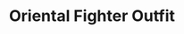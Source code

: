 ---
title: "Oriental Fighter Outfit"
meta_title: "Oriental Fighter Outfit craft"
description: "Craft de Oriental Fighter Outfit"
rank: "b"
draft: false
name: "Oriental Fighter Outfit"
recipe_img: "https://wiki.pokexgames.com/images/7/78/OrientalFighter.png"
level: 74
craft_time: 259200
result: 1
value_npc: 1
ingredients:
  - name: "Leather"
    quantity: 10
    item_img: "https://wiki.pokexgames.com/images/3/3d/Leather.png"
    value_npc: 1
  - name: "Splinter Kimono"
    quantity: 1
    item_img: "https://wiki.pokexgames.com/images/f/ff/Splinter_Kimono.png"
    value_npc: 1
  - name: "Dragon Tattoo"
    quantity: 1
    item_img: "https://wiki.pokexgames.com/images/4/47/Dragon_Tattoo.png"
    value_npc: 1
  - name: "Cute Ball"
    quantity: 200
    item_img: "https://wiki.pokexgames.com/images/6/68/Cute_Ball.png"
    value_npc: 1
  - name: "Eruption Ears"
    quantity: 100
    item_img: "https://wiki.pokexgames.com/images/f/f0/Eruption_Ears.png"
    value_npc: 1
  - name: "Female Ear"
    quantity: 100
    item_img: "https://wiki.pokexgames.com/images/c/c3/Female_Ear.png"
    value_npc: 1
  - name: "Fox Tail"
    quantity: 5
    item_img: "https://wiki.pokexgames.com/images/7/71/Fox_Tail.png"
    value_npc: 1
  - name: "Refined Fashion Point"
    quantity: 12
    item_img: "https://wiki.pokexgames.com/images/6/69/Refined_Fashion_Point.png"
    value_npc: 1
---